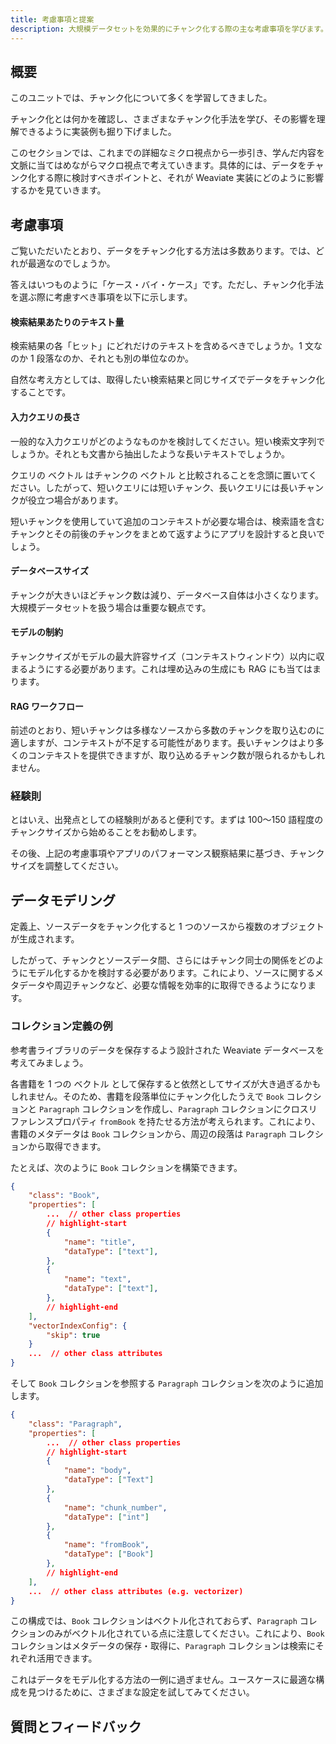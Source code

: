 ```yaml
---
title: 考慮事項と提案
description: 大規模データセットを効果的にチャンク化する際の主な考慮事項を学びます。
---
```


<!-- import imageUrl from '../../tmp_images/academy_placeholder.jpg';

<img src={imageUrl} alt="Image alt" width="75%"/> -->


<PreviewUnit />

## <i class="fa-solid fa-square-chevron-right"></i> 概要

このユニットでは、チャンク化について多くを学習してきました。

チャンク化とは何かを確認し、さまざまなチャンク化手法を学び、その影響を理解できるように実装例も掘り下げました。

このセクションでは、これまでの詳細なミクロ視点から一歩引き、学んだ内容を文脈に当てはめながらマクロ視点で考えていきます。具体的には、データをチャンク化する際に検討すべきポイントと、それが Weaviate 実装にどのように影響するかを見ていきます。

## <i class="fa-solid fa-square-chevron-right"></i> 考慮事項

ご覧いただいたとおり、データをチャンク化する方法は多数あります。では、どれが最適なのでしょうか。

答えはいつものように「ケース・バイ・ケース」です。ただし、チャンク化手法を選ぶ際に考慮すべき事項を以下に示します。

#### 検索結果あたりのテキスト量

検索結果の各「ヒット」にどれだけのテキストを含めるべきでしょうか。1 文なのか 1 段落なのか、それとも別の単位なのか。

自然な考え方としては、取得したい検索結果と同じサイズでデータをチャンク化することです。

#### 入力クエリの長さ

一般的な入力クエリがどのようなものかを検討してください。短い検索文字列でしょうか。それとも文書から抽出したような長いテキストでしょうか。

クエリの ベクトル はチャンクの ベクトル と比較されることを念頭に置いてください。したがって、短いクエリには短いチャンク、長いクエリには長いチャンクが役立つ場合があります。

短いチャンクを使用していて追加のコンテキストが必要な場合は、検索語を含むチャンクとその前後のチャンクをまとめて返すようにアプリを設計すると良いでしょう。

#### データベースサイズ

チャンクが大きいほどチャンク数は減り、データベース自体は小さくなります。大規模データセットを扱う場合は重要な観点です。

#### モデルの制約

チャンクサイズがモデルの最大許容サイズ（コンテキストウィンドウ）以内に収まるようにする必要があります。これは埋め込みの生成にも RAG にも当てはまります。

#### RAG ワークフロー

前述のとおり、短いチャンクは多様なソースから多数のチャンクを取り込むのに適しますが、コンテキストが不足する可能性があります。長いチャンクはより多くのコンテキストを提供できますが、取り込めるチャンク数が限られるかもしれません。

### <i class="fa-solid fa-chalkboard"></i> 経験則

とはいえ、出発点としての経験則があると便利です。まずは 100〜150 語程度のチャンクサイズから始めることをお勧めします。

その後、上記の考慮事項やアプリのパフォーマンス観察結果に基づき、チャンクサイズを調整してください。

## <i class="fa-solid fa-square-chevron-right"></i> データモデリング

定義上、ソースデータをチャンク化すると 1 つのソースから複数のオブジェクトが生成されます。

したがって、チャンクとソースデータ間、さらにはチャンク同士の関係をどのようにモデル化するかを検討する必要があります。これにより、ソースに関するメタデータや周辺チャンクなど、必要な情報を効率的に取得できるようになります。

### <i class="fa-solid fa-code"></i> コレクション定義の例

参考書ライブラリのデータを保存するよう設計された Weaviate データベースを考えてみましょう。

各書籍を 1 つの ベクトル として保存すると依然としてサイズが大き過ぎるかもしれません。そのため、書籍を段落単位にチャンク化したうえで `Book` コレクションと `Paragraph` コレクションを作成し、`Paragraph` コレクションにクロスリファレンスプロパティ `fromBook` を持たせる方法が考えられます。これにより、書籍のメタデータは `Book` コレクションから、周辺の段落は `Paragraph` コレクションから取得できます。

たとえば、次のように `Book` コレクションを構築できます。

```json
{
    "class": "Book",
    "properties": [
        ...  // other class properties
        // highlight-start
        {
            "name": "title",
            "dataType": ["text"],
        },
        {
            "name": "text",
            "dataType": ["text"],
        },
        // highlight-end
    ],
    "vectorIndexConfig": {
        "skip": true
    }
    ...  // other class attributes
}
```

そして `Book` コレクションを参照する `Paragraph` コレクションを次のように追加します。

```json
{
    "class": "Paragraph",
    "properties": [
        ...  // other class properties
        // highlight-start
        {
            "name": "body",
            "dataType": ["Text"]
        },
        {
            "name": "chunk_number",
            "dataType": ["int"]
        },
        {
            "name": "fromBook",
            "dataType": ["Book"]
        },
        // highlight-end
    ],
    ...  // other class attributes (e.g. vectorizer)
}
```

この構成では、`Book` コレクションはベクトル化されておらず、`Paragraph` コレクションのみがベクトル化されている点に注意してください。これにより、`Book` コレクションはメタデータの保存・取得に、`Paragraph` コレクションは検索にそれぞれ活用できます。

これはデータをモデル化する方法の一例に過ぎません。ユースケースに最適な構成を見つけるために、さまざまな設定を試してみてください。

## 質問とフィードバック


<DocsFeedback/>

<!-- import Quiz from '/src/components/Academy/quiz.js'
const varName = [{
  questionText: 'questionText',
  answerOptions: [
    {
      answerText: 'answerOne',
      isCorrect: false,
      feedback: 'feedbackOne',
    },
    {
      answerText: 'answerTwo',
      isCorrect: false,
      feedback: 'feedbackTwo',
    },
    {
      answerText: 'answerThree',
      isCorrect: false,
      feedback: 'feedbackThree',
    },
  ]
}]; -->